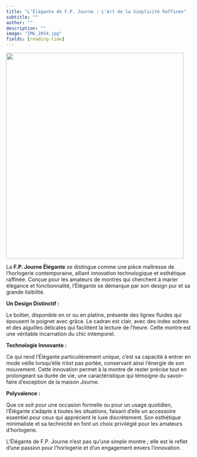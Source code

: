 ```yaml
---
title: "L’Élégante de F.P. Journe : L’Art de la Simplicité Raffinée"
subtitle: ""
author: ""
description: ""
image: "IMG_2054.jpg"
fields: [reading-time]
---
```


![](IMG_2054.jpg){fig-align="center" width="12.7cm" height="14.7cm"}

La **F.P. Journe Élégante** se distingue comme une pièce maîtresse de l'horlogerie contemporaine, alliant innovation technologique et esthétique raffinée. Conçue pour les amateurs de montres qui cherchent à marier élégance et fonctionnalité, l'Élégante se démarque par son design pur et sa grande lisibilité.

**Un Design Distinctif :**

Le boîtier, disponible en or ou en platine, présente des lignes fluides qui épousent le poignet avec grâce. Le cadran est clair, avec des index sobres et des aiguilles délicates qui facilitent la lecture de l'heure. Cette montre est une véritable incarnation du chic intemporel.

**Technologie Innovante :**

Ce qui rend l'Élégante particulièrement unique, c'est sa capacité à entrer en mode veille lorsqu'elle n'est pas portée, conservant ainsi l'énergie de son mouvement. Cette innovation permet à la montre de rester précise tout en prolongeant sa durée de vie, une caractéristique qui témoigne du savoir-faire d'exception de la maison Journe.

**Polyvalence :**

Que ce soit pour une occasion formelle ou pour un usage quotidien, l'Élégante s'adapte à toutes les situations, faisant d'elle un accessoire essentiel pour ceux qui apprécient le luxe discrètement. Son esthétique minimaliste et sa technicité en font un choix privilégié pour les amateurs d'horlogerie.

L'Élégante de F.P. Journe n'est pas qu'une simple montre ; elle est le reflet d'une passion pour l'horlogerie et d'un engagement envers l'innovation.
